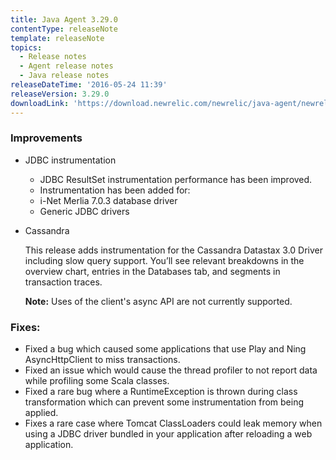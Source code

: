 ```yaml
---
title: Java Agent 3.29.0
contentType: releaseNote
template: releaseNote
topics:
  - Release notes
  - Agent release notes
  - Java release notes
releaseDateTime: '2016-05-24 11:39'
releaseVersion: 3.29.0
downloadLink: 'https://download.newrelic.com/newrelic/java-agent/newrelic-agent/3.29.0/'
---
```


### Improvements

* JDBC instrumentation

  * JDBC ResultSet instrumentation performance has been improved.
  * Instrumentation has been added for:
  * i-Net Merlia 7.0.3 database driver
  * Generic JDBC drivers
* Cassandra

  This release adds instrumentation for the Cassandra Datastax 3.0 Driver including slow query support. You’ll see relevant breakdowns in the overview chart, entries in the Databases tab, and segments in transaction traces.

  **Note:** Uses of the client's async API are not currently supported.

### Fixes:

* Fixed a bug which caused some applications that use Play and Ning AsyncHttpClient to miss transactions.
* Fixed an issue which would cause the thread profiler to not report data while profiling some Scala classes.
* Fixed a rare bug where a RuntimeException is thrown during class transformation which can prevent some instrumentation from being applied.
* Fixes a rare case where Tomcat ClassLoaders could leak memory when using a JDBC driver bundled in your application after reloading a web application.

